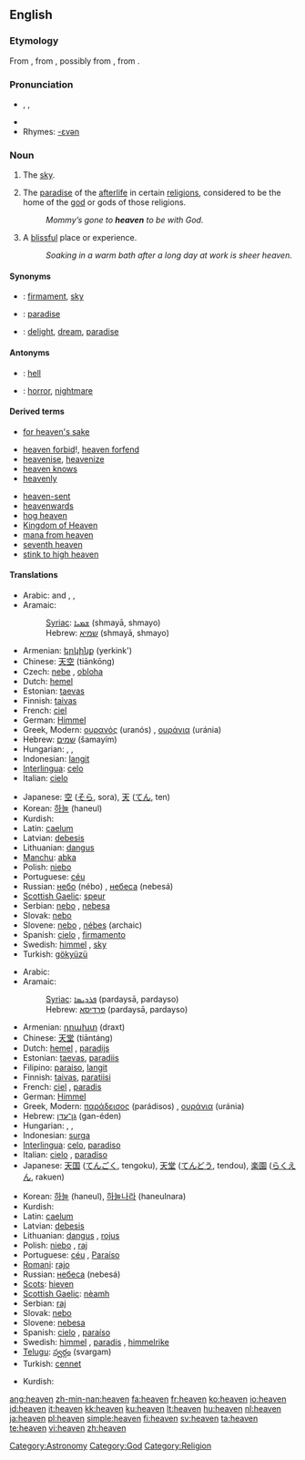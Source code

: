 {{see|heavens}}
{{wikipedia|dab=heaven (disambiguation)|heaven}}
==English==

{{rank|Henry|society|boat|798|heaven|v.|difficult|top}}

===Etymology===
From {{etyl|enm|en}} {{term|heven|lang=enm}}, from {{etyl|ang|en}} {{term|heofon|lang=ang}}, possibly from {{proto|Germanic|khiminaz|lang=en}}, from {{proto|Indo-European|kem-||kam-|to cover|lang=en}}.

===Pronunciation===
* {{enPR|hĕv'ən}}, {{IPA|/ˈhɛvən/}}, {{SAMPA|/"hEv@n/}}
* {{audio|en-us-heaven.ogg|Audio (US)}}
* Rhymes: [[Rhymes:English:-ɛvən|-ɛvən]]

===Noun===
{{wikipedia}}
{{en-noun}}

# {{often|in plural}} The [[sky]].
# {{context|theology}} The [[paradise]] of the [[afterlife]] in certain [[religion]]s, considered to be the home of the [[god]] or gods of those religions.
#: ''Mommy’s gone to '''heaven''' to be with God.''
# {{italbrac|used without the article}} A [[blissful]] place or experience.
#: ''Soaking in a warm bath after a long day at work is sheer heaven.''

====Synonyms====
* {{italbrac|sky}}: [[firmament]], [[sky]]
* {{italbrac|paradise}}: [[paradise]]
* {{italbrac|blissful place or experience}}: [[delight]], [[dream]], [[paradise]]

====Antonyms====
* {{italbrac|paradise}}: [[hell]]
* {{italbrac|blissful place or experience}}: [[horror]], [[nightmare]]

====Derived terms====
* [[for heaven's sake]]
<!--given at "heavens": *[[good heavens]]!-->
* [[heaven forbid]]!, [[heaven forfend]]
* [[heavenise]], [[heavenize]]
* [[heaven knows]]
* [[heavenly]]<!--whence "heavenly body", etc-->
<!--given at "heavens": *[[heavens above]]!-->
* [[heaven-sent]]
* [[heavenwards]]
* [[hog heaven]]
* [[Kingdom of Heaven]]
* [[mana from heaven]]
* [[seventh heaven]]
* [[stink to high heaven]]

====Translations====
{{trans-top|sky}}
* Arabic: {{Arab|[[سماء|سَمَاء]]}} {{unicode|(samáː’)}} {{m}} and {{f}}, {{Arab|[[سماوات|سَمَاوَات]]}} {{unicode|(samawáːt)}} {{p}}, {{Arab|[[سموات|سَمَوَات]]}} {{unicode|(samawáːt)}} {{p}}
* Aramaic:
*: [[Syriac]]: [[ܫܡܝܐ]] (shmayā, shmayo) {{c}} {{p}}
*: Hebrew: [[שמיא]] (shmayā, shmayo) {{c}} {{p}}
* Armenian: [[երկինք]] (yerkink')
* Chinese: [[天空]] (tiānkōng)
* Czech: [[nebe]] {{n}}, [[obloha]]  {{f}}
* Dutch: [[hemel]] {{m}}
* Estonian: [[taevas]]
* Finnish: [[taivas]]
* French: [[ciel]] {{m}}
* German: [[Himmel]] {{m}}
* Greek, Modern: [[ουρανός]] (uranós) {{m}}, [[ουράνια]] (uránia) {{n|p}}
* Hebrew: [[שמים]] (šamayím) {{f}}
* Hungarian: {{t|hu|ég}}, {{t|hu|égbolt}}, {{t|hu|mennybolt}}
* Indonesian: [[langit]]
* [[Interlingua]]: [[celo]]
* Italian: [[cielo]] {{m}}
{{trans-mid}}
* Japanese: [[空]] ([[そら]], sora), [[天]] ([[てん]], ten)
* Korean: [[하늘]] (haneul)
* Kurdish: {{KUchar|[[ئاسمان]]}}
* Latin: [[caelum]] {{n}}
* Latvian: [[debesis]] {{f|p}}
* Lithuanian: [[dangus]] {{m}}
* [[Manchu]]: [[abka]]
* Polish: [[niebo]] {{n}}
* Portuguese: [[céu]] {{m}}
* Russian: [[небо]] (nébo) {{n}}, [[небо|небеса]] (nebesá) {{p}}
* [[Scottish Gaelic]]: [[speur]] {{m}}
* Serbian: [[nebo]] {{n}}, [[nebesa]] {{n|p}}
* Slovak: [[nebo]] {{n}}
* Slovene: [[nebo]] {{n}}, [[nébes]] {{m}} (archaic)
* Spanish: [[cielo]] {{m}}, [[firmamento]] {{m}}
* Swedish: [[himmel#Swedish|himmel]] {{c}}, [[sky#Swedish|sky]] {{c}}
* Turkish: [[gökyüzü]]
{{trans-bottom}}

{{trans-top|paradise}}
* Arabic: {{Arab|[[جنة|جَنّةٌ]]}} {{unicode|(jánna)}} {{f}}
* Aramaic:
*: [[Syriac]]: [[ܦܪܕܝܣܐ]] (pardaysā, pardayso) {{m}}
*: Hebrew: [[פרדיסא]] (pardaysā, pardayso) {{m}}
* Armenian: [[դրախտ]] (draxt)
* Chinese: [[天堂]] (tiāntáng)
* Dutch: [[hemel]] {{m}}, [[paradijs]] {{n}}
* Estonian: [[taevas]], [[paradiis]]
* Filipino: [[paraiso]], [[langit]]
* Finnish: [[taivas]], [[paratiisi]]
* French: [[ciel]] {{m}}, [[paradis]] {{m}}
* German: [[Himmel]] {{m}}
* Greek, Modern: [[παράδεισος]] (parádisos) {{m}}, [[ουράνια]] (uránia) {{n|p}}
* Hebrew: [[גן־עדן]] (gan-éden) {{f}}
* Hungarian: {{t|hu|mennyország}}, {{t|hu|menny}}, {{t|hu|ég}}
* Indonesian: [[surga]]
* [[Interlingua]]: [[celo]], [[paradiso]]
* Italian: [[cielo]] {{m}}, [[paradiso]] {{m}}
* Japanese: [[天国]] ([[てんごく]], tengoku), [[天堂]] ([[てんどう]], tendou), [[楽園]] ([[らくえん]], rakuen)
{{trans-mid}}
* Korean: [[하늘]] (haneul), [[하늘나라]] (haneulnara)
* Kurdish: {{KUchar|[[به‌هه‌شت]]}}
* Latin: [[caelum]] {{n}}
* Latvian: [[debesis]] {{f|p}}
* Lithuanian: [[dangus]] {{m}}, [[rojus]] {{m}}
* Polish: [[niebo]] {{n}}, [[raj]] {{m}}
* Portuguese: [[céu]] {{m}}, [[Paraíso]] {{m}}
* [[Romani]]: [[rajo]] {{m}}
* Russian: [[небо|небеса]] (nebesá) {{n|p}}
* [[Scots]]: [[hieven]]
* [[Scottish Gaelic]]: [[nèamh]] {{m}}
* Serbian: [[raj]] {{f}}
* Slovak: [[nebo]] {{n}}
* Slovene: [[nebesa]] {{n|p}}
* Spanish: [[cielo]] {{m}}, [[paraíso]] {{m}}
* Swedish: [[himmel#Swedish|himmel]] {{c}}, [[paradis#Swedish|paradis]] {{n}}, [[himmelrike]] {{n}}
* [[Telugu]]: [[స్వర్గం]] (svargam)
* Turkish: [[cennet]]
{{trans-bottom}}

{{trans-top|blissful place or experience}}
* Kurdish: {{KUchar|[[به‌هه‌شت]]}}
{{trans-mid}}
{{trans-bottom}}

<!--Not an astronomical term... -->

[[Category:Astronomy]]
[[Category:God]]
[[Category:Religion]]

[[ang:heaven]]
[[zh-min-nan:heaven]]
[[fa:heaven]]
[[fr:heaven]]
[[ko:heaven]]
[[io:heaven]]
[[id:heaven]]
[[it:heaven]]
[[kk:heaven]]
[[ku:heaven]]
[[lt:heaven]]
[[hu:heaven]]
[[nl:heaven]]
[[ja:heaven]]
[[pl:heaven]]
[[simple:heaven]]
[[fi:heaven]]
[[sv:heaven]]
[[ta:heaven]]
[[te:heaven]]
[[vi:heaven]]
[[zh:heaven]]